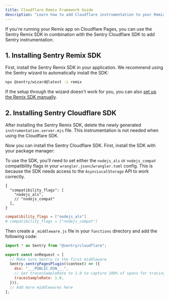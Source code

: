```yaml
---
title: Cloudflare Remix Framework Guide
description: "Learn how to add Cloudflare instrumentation to your Remix app."
---
```


If you're running your Remix app on Cloudflare Pages, you can use the Sentry Remix SDK in combination with the Sentry Cloudflare SDK to add Sentry instrumentation.

## 1. Installing Sentry Remix SDK

First, install the Sentry Remix SDK in your application. We recommend using the Sentry wizard to automatically install the SDK:

```bash
npx @sentry/wizard@latest -i remix
```

If the setup through the wizard doesn't work for you, you can also [set up the Remix SDK manually](/platforms/javascript/guides/remix/manual-setup/).

## 2. Installing Sentry Cloudflare SDK

After installing the Sentry Remix SDK, delete the newly generated `instrumentation.server.mjs` file. This instrumentation is not needed when using the Cloudflare SDK.

Now you can install the Sentry Cloudflare SDK. First, install the SDK with your package manager:

<PlatformContent includePath="getting-started-install" />

To use the SDK, you'll need to set either the `nodejs_als` or `nodejs_compat` compatibility flags in your `wrangler.jsonc`/`wrangler.toml` config. This is because the SDK
needs access to the `AsyncLocalStorage` API to work correctly.

```jsonc {tabTitle:JSON} {filename:wrangler.jsonc}
{
  "compatibility_flags": [
    "nodejs_als",
    // "nodejs_compat"
  ],
}
```

```toml {tabTitle:Toml} {filename:wrangler.toml}
compatibility_flags = ["nodejs_als"]
# compatibility_flags = ["nodejs_compat"]
```

Then create a `_middleware.js` file in your `functions` directory and add the following code:

```javascript {filename:functions/_middleware.js}
import * as Sentry from "@sentry/cloudflare";

export const onRequest = [
  // Make sure Sentry is the first middleware
  Sentry.sentryPagesPlugin((context) => ({
    dsn: "___PUBLIC_DSN___",
    // Set tracesSampleRate to 1.0 to capture 100% of spans for tracing.
    tracesSampleRate: 1.0,
  })),
  // Add more middlewares here
];
```
